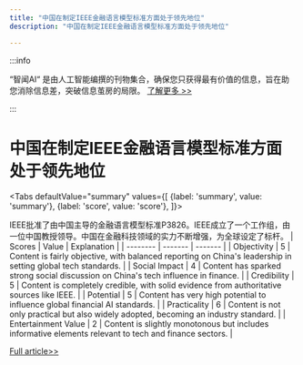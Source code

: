 ```yaml
---
title: "中国在制定IEEE金融语言模型标准方面处于领先地位"
description: "中国在制定IEEE金融语言模型标准方面处于领先地位"

---
```



:::info

“智闻AI“ 是由人工智能编撰的刊物集合，确保您只获得最有价值的信息，旨在助您消除信息差，突破信息茧房的局限。  [了解更多 >>](/)

:::

# 中国在制定IEEE金融语言模型标准方面处于领先地位


<Tabs
	defaultValue="summary"
	values={[
	{label: 'summary', value: 'summary'},
	{label: 'score', value: 'score'},
]}>
<TabItem value="summary">


IEEE批准了由中国主导的金融语言模型标准P3826。IEEE成立了一个工作组，由一位中国教授领导。中国在金融科技领域的实力不断增强，为全球设定了标杆。
</TabItem>
<TabItem value="score">
	| Scores     | Value   | Explanation |
	| -------- | ------- | ------- |
	| Objectivity  | 5    | Content is fairly objective, with balanced reporting on China's leadership in setting global tech standards.    |
	| Social Impact | 4     | Content has sparked strong social discussion on China's tech influence in finance.    |
	| Credibility    | 5    | Content is completely credible, with solid evidence from authoritative sources like IEEE.    |
	| Potential    | 5    | Content has very high potential to influence global financial AI standards.    |
	| Practicality    | 6    | Content is not only practical but also widely adopted, becoming an industry standard.    |
	| Entertainment Value    | 2    | Content is slightly monotonous but includes informative elements relevant to tech and finance sectors.    |
</TabItem>
</Tabs>

[Full article>>](https://readhub.cn/topic/8aUhUrRmi6e)
